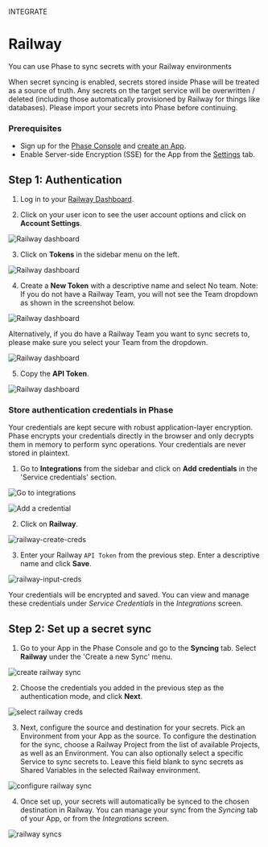 

<Tag variant="small">INTEGRATE</Tag>

# Railway

You can use Phase to sync secrets with your Railway environments

<Warning>
  When secret syncing is enabled, secrets stored inside Phase will be treated as
  a source of truth. Any secrets on the target service will be overwritten /
  deleted (including those automatically provisioned by Railway for things like databases). Please import your secrets into Phase before continuing.
</Warning>

### Prerequisites

- Sign up for the [Phase Console](/quickstart) and [create an App](/console/apps#create-an-app).
- Enable Server-side Encryption (SSE) for the App from the [Settings](/console/apps#settings) tab.

## Step 1: Authentication

1. Log in to your [Railway Dashboard](https://railway.app/dashboard).

2. Click on your user icon to see the user account options and click on **Account Settings**.

![Railway dashboard](/assets/images/platform-integrations/railway/1.png)

3. Click on **Tokens** in the sidebar menu on the left.

![Railway dashboard](/assets/images/platform-integrations/railway/2.png)

4. Create a **New Token** with a descriptive name and select No team. Note: If you do not have a Railway Team, you will not see the Team dropdown as shown in the screenshot below.

![Railway dashboard](/assets/images/platform-integrations/railway/3.png)

Alternatively, if you do have a Railway Team you want to sync secrets to, please make sure you select your Team from the dropdown.

![Railway dashboard](/assets/images/platform-integrations/railway/3.5.png)

5. Copy the **API Token**.

![Railway dashboard](/assets/images/platform-integrations/railway/4.png)


### Store authentication credentials in Phase

<Note>
  Your credentials are kept secure with robust application-layer encryption.
  Phase encrypts your credentials directly in the browser and only decrypts them
  in memory to perform sync operations. Your credentials are never stored in
  plaintext.
</Note>

1. Go to **Integrations** from the sidebar and click on **Add credentials** in the 'Service credentials' section.

![Go to integrations](/assets/images/platform-integrations/integrations-sidebar.png)

![Add a credential](/assets/images/platform-integrations/add-credential-button.png)

2. Click on **Railway**.

![railway-create-creds](/assets/images/platform-integrations/railway/railway-create-creds-button.png)

3. Enter your Railway `API Token` from the previous step. Enter a descriptive name and click **Save**.

![railway-input-creds](/assets/images/platform-integrations/railway/railway-input-creds.png)

Your credentials will be encrypted and saved. You can view and manage these credentials under *Service Credentials* in the *Integrations* screen.

## Step 2: Set up a secret sync

1. Go to your App in the Phase Console and go to the **Syncing** tab. Select **Railway** under the 'Create a new Sync' menu.

![create railway sync](/assets/images/platform-integrations/railway/railway-create-sync-button.png)

2. Choose the credentials you added in the previous step as the authentication mode, and click **Next**.

![select railway creds](/assets/images/platform-integrations/railway/railway-select-creds.png)

3. Next, configure the source and destination for your secrets. Pick an Environment from your App as the source. To configure the destination for the sync, choose a Railway Project from the list of available Projects, as well as an Environment. You can also optionally select a specific Service to sync secrets to. Leave this field blank to sync secrets as Shared Variables in the selected Railway environment.

![configure railway sync](/assets/images/platform-integrations/railway/railway-setup-sync.png)

4. Once set up, your secrets will automatically be synced to the chosen destination in Railway. You can manage your sync from the *Syncing* tab of your App, or from the *Integrations* screen.

![railway syncs](/assets/images/platform-integrations/railway/railway-sync-cards.png)
